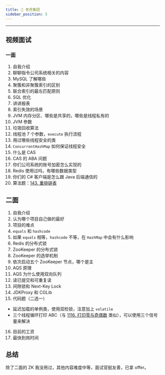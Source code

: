```yaml
---
title: 🎱 老虎集团
sidebar_position: 5
---
```


----

## 视频面试

### 一面

1. 自我介绍
2. 聊聊指令公司系统相关的内容
3. MySQL 了解哪些
4. 聚簇和非聚簇索引的区别
5. 联合索引的最左匹配原则
6. SQL 优化
7. 讲讲报表
8. 索引失效的场景
9. JVM 内存分区、哪些是共享的，哪些是线程私有的
10. JVM 参数
11. 垃圾回收算法
12. 线程池 7 个参数，`execute` 执行流程
13. 用过哪些线程安全的类
14. `ConcurrentHashMap` 如何保证线程安全
15. 什么是 CAS
16. CAS 的 ABA 问题
17. 你们公司系统的账号加密怎么实现的
18. Redis 使用过吗，有哪些数据类型
19. 你们的 C# 客户端是怎么跟 Java 后端通信的
20. 算法题：[143. 重排链表](https://leetcode-cn.com/problems/reorder-list/)

## 二面

1. 自我介绍
2. 认为哪个项目自己做的最好
3. 项目的难点
4. `equals` 和 `hashcode`
5. 如果 `equals` 相等，`hashcode` 不等，在 `HashMap` 中会有什么影响
6. Redis 的分布式锁
7. ZooKeeper 的分布式锁
8. ZooKeeper 的选举机制
9. 依次启动五个 ZooKeeper 节点，哪个是主
10. AQS 原理
11. AQS 为什么使用双向队列
12. 读已提交和可重复读
13. 间隙锁和 Next-Key Lock
14. JDKProxy 和 CGLib
15. 代码题（二选一）
- 延迟加载的单例类，使用双检锁，注意加上 `volatile`
- 三个线程循环打印 ABC（与 [1116. 打印零与奇偶数](https://leetcode-cn.com/problems/print-zero-even-odd/) 类似），可以使用三个信号量来解决
16. 目前的工资
17. 最快到岗时间

## 总结

除了二面的 ZK 我没用过，其他内容难度中等，面试官挺友善，已拿 offer。
